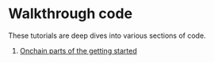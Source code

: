 # Walkthrough code

These tutorials are deep dives into various sections of code.

1. [Onchain parts of the getting started](walkthrough/minimal-onchain)
